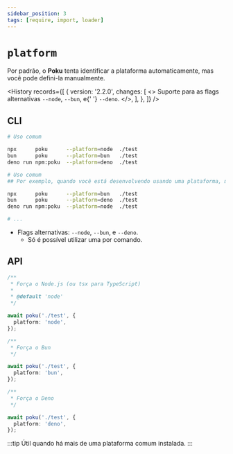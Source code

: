```yaml
---
sidebar_position: 3
tags: [require, import, loader]
---
```



# `platform`

Por padrão, o **Poku** tenta identificar a plataforma automaticamente, mas você pode defini-la manualmente.

<History
  records={[
    {
      version: '2.2.0',
      changes: [
        <>
          Suporte para as flags alternativas <code>--node</code>, <code>--bun</code>, e{' '}
          <code>--deno</code>.
        </>,
      ],
    },
  ]}
/>

## CLI

```bash
# Uso comum

npx      poku      --platform=node  ./test
bun      poku      --platform=bun   ./test
deno run npm:poku  --platform=deno  ./test
```

```bash
# Uso comum
## Por exemplo, quando você está desenvolvendo usando uma plataforma, mas mantém compatibilidade com outras.

npx      poku      --platform=bun   ./test
bun      poku      --platform=deno  ./test
deno run npm:poku  --platform=node  ./test

# ...
```

- Flags alternativas: `--node`, `--bun`, e `--deno`.
  - Só é possível utilizar uma por comando.

## API

```ts
/**
 * Força o Node.js (ou tsx para TypeScript)
 *
 * @default 'node'
 */

await poku('./test', {
  platform: 'node',
});
```

```ts
/**
 * Força o Bun
 */

await poku('./test', {
  platform: 'bun',
});
```

```ts
/**
 * Força o Deno
 */

await poku('./test', {
  platform: 'deno',
});
```

:::tip
Útil quando há mais de uma plataforma comum instalada.
:::
